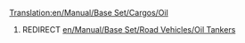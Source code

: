 [[Translation:en/Manual/Base Set/Cargos/Oil]]
#REDIRECT [[en/Manual/Base Set/Road Vehicles/Oil Tankers]]
